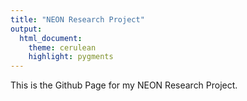 ```yaml
---
title: "NEON Research Project"
output: 
  html_document:
    theme: cerulean
    highlight: pygments
---
```


This is the Github Page for my NEON Research Project.
